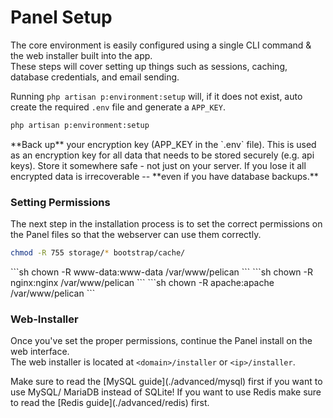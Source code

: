 
# Panel Setup

The core environment is easily configured using a single CLI command & the web installer built into the app.  
These steps will cover setting up things such as sessions, caching, database credentials, and email sending.

Running `php artisan p:environment:setup` will, if it does not exist, auto create the required `.env` file and generate a `APP_KEY`.

```sh
php artisan p:environment:setup
```

<Admonition type="warning" title="BACK UP APP_KEY!">
    **Back up** your encryption key (APP_KEY in the `.env` file). This is used as an encryption key for all data that needs to be stored securely (e.g. api keys).
    Store it somewhere safe - not just on your server. If you lose it all encrypted data is irrecoverable -- **even if you have database backups.**
</Admonition>

### Setting Permissions

The next step in the installation process is to set the correct permissions on the Panel files so that the webserver can
use them correctly.

```sh
chmod -R 755 storage/* bootstrap/cache/
```

<Tabs groupId="webserver">
    <TabItem value='NGINX/Apache/Caddy'>
        ```sh
        chown -R www-data:www-data /var/www/pelican
        ```
    </TabItem>
    <TabItem value='Rocky Linux NGINX'>
        ```sh
        chown -R nginx:nginx /var/www/pelican
        ```
    </TabItem>
    <TabItem value='Rocky Linux Apache'>
        ```sh
        chown -R apache:apache /var/www/pelican
        ```
    </TabItem>
</Tabs>

### Web-Installer

Once you've set the proper permissions, continue the Panel install on the web interface.  
The web installer is located at `<domain>/installer` or `<ip>/installer`.

<Admonition type="info" title="Want something advanced?">
    Make sure to read the [MySQL guide](./advanced/mysql) first if you want to use MySQL/ MariaDB instead of SQLite!
    If you want to use Redis make sure to read the [Redis guide](./advanced/redis) first.
</Admonition>
